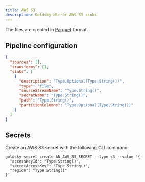 ```yaml
---
title: AWS S3
description: Goldsky Mirror AWS S3 sinks
---
```


The files are created in [Parquet](https://parquet.apache.org/) format.

## Pipeline configuration

```json
{
  "sources": [],
  "transforms": [],
  "sinks": [
    {
      "description": "Type.Optional(Type.String())",
      "type": "file",
      "sourceStreamName": "Type.String()",
      "secretName": "Type.String()",
      "path": "Type.String()",
      "partitionColumns": "Type.Optional(Type.String())"
    }
  ]
}
```

## Secrets

Create an AWS S3 secret with the following CLI command:

```shell
goldsky secret create AN_AWS_S3_SECRET --type s3 --value '{
  "accessKeyId": "Type.String()",
  "secretAccessKey": "Type.String()",
  "region": "Type.String()"
}'
```
